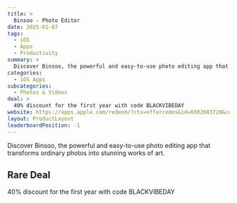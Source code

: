 ```yaml
---
title: >
  Binsoo - Photo Editor
date: 2025-01-07
tags:
  - iOS
  - Apps
  - Productivity
summary: >
  Discover Binsoo, the powerful and easy-to-use photo editing app that transforms ordinary photos into stunning works of art.
categories:
  - iOS Apps
subcategories:
  - Photos & Videos
deal: >
  40% discount for the first year with code BLACKVIBEDAY
website: https://apps.apple.com/redeem/?ctx=offercodes&id=6502683720&code=BLACKVIBEDAY
layout: ProductLayout
leaderboardPosition: -1
---
```

Discover Binsoo, the powerful and easy-to-use photo editing app that transforms ordinary photos into stunning works of art.

## Rare Deal

40% discount for the first year with code BLACKVIBEDAY
